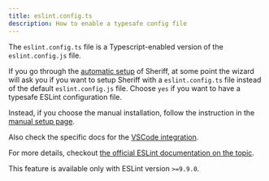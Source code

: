 ```yaml
---
title: eslint.config.ts
description: How to enable a typesafe config file
---
```



The `eslint.config.ts` file is a Typescript-enabled version of the `eslint.config.js` file.

If you go through the [automatic setup](../setup/automatic-setup.mdx) of Sheriff, at some point the wizard will ask you if you want to setup Sheriff with a `eslint.config.ts` file instead of the default `eslint.config.js` file. Choose `yes` if you want to have a typesafe ESLint configuration file.

Instead, if you choose the manual installation, follow the instruction in the [manual setup page](../setup/manual-setup.mdx).

Also check the specific docs for the [VSCode integration](../vscode-support.md#eslintconfigts-support).

For more details, checkout [the official ESLint documentation on the topic](https://eslint.org/docs/latest/use/configure/configuration-files#typescript-configuration-files).

<Callout title="Info">

This feature is available only with ESLint version `>=9.9.0`.

</Callout>
